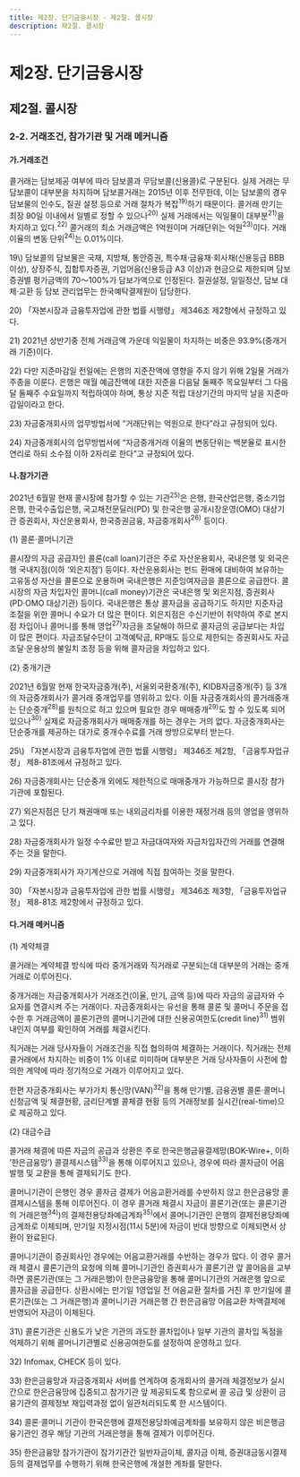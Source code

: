 ```yaml
---
title: 제2장. 단기금융시장 - 제2절. 콜시장
description: 제2절. 콜시장
---
```


# 제2장. 단기금융시장

## 제2절. 콜시장

### 2-2. 거래조건, 참가기관 및 거래 메커니즘

#### 가.거래조건

콜거래는 담보제공 여부에 따라 담보콜과 무담보콜(신용콜)로 구분된다. 
실제 거래는 무담보콜이 대부분을 차지하며 담보콜거래는 2015년 이후 전무한데, 
이는 담보콜의 경우 담보물의 인수도, 질권 설정 등으로 거래 절차가 복잡$^{19)}$하기 때문이다.
콜거래 만기는 최장 90일 이내에서 일별로 정할 수 있으나$^{20)}$ 실제 거래에서는 익일물이 대부분$^{21)}$을 차지하고 있다.$^{22)}$ 
콜거래의 최소 거래금액은 1억원이며 거래단위는 억원$^{23)}$이다. 
거래이율의 변동 단위$^{24)}$는 0.01%이다.

<GComment>
19\) 담보콜의 담보물은 국채, 지방채, 통안증권, 특수채·금융채·회사채(신용등급 BBB 이상), 상장주식, 집합투자증권, 
기업어음(신용등급 A3 이상)과 현금으로 제한되며 담보증권별 평가금액의 70〜100%가 담보가액으로 인정된다. 
질권설정, 일일정산, 담보 대체·교환 등 담보 관리업무는 한국예탁결제원이 담당한다.

20\) 「자본시장과 금융투자업에 관한 법률 시행령」 제346조 제2항에서 규정하고 있다.

21\) 2021년 상반기중 전체 거래금액 가운데 익일물이 차지하는 비중은 93.9%(중개거래 기준)이다.

22\) 다만 지준마감일 전일에는 은행의 지준잔액에 영향을 주지 않기 위해 2일물 거래가 주종을 이룬다. 
은행은 매월 예금잔액에 대한 지준을 다음달 둘째주 목요일부터 그 다음달 둘째주 수요일까지 적립하여야 하며, 
통상 지준 적립 대상기간의 마지막 날을 지준마감일이라고 한다.

23\) 자금중개회사의 업무방법서에 “거래단위는 억원으로 한다”라고 규정되어 있다.

24\) 자금중개회사의 업무방법서에 “자금중개거래 이율의 변동단위는 백분율로 표시한 연리로 하되 소수점 이하 2자리로 한다”고 규정되어 있다.
</GComment>

#### 나.참가기관

2021년 6월말 현재 콜시장에 참가할 수 있는 기관$^{25)}$은 은행, 한국산업은행, 중소기업은행, 
한국수출입은행, 국고채전문딜러(PD) 및 한국은행 공개시장운영(OMO) 대상기관 증권회사, 자산운용회사, 한국증권금융, 자금중개회사$^{26)}$ 등이다. 

(1) 콜론·콜머니기관

콜시장의 자금 공급자인 콜론(call loan)기관은 주로 자산운용회사, 국내은행 및 외국은행 국내지점(이하 ‘외은지점’) 등이다. 
자산운용회사는 펀드 환매에 대비하여 보유하는 고유동성 자산을 콜론으로 운용하며 국내은행은 지준잉여자금을 콜론으로 공급한다.
콜시장의 자금 차입자인 콜머니(call money)기관은 국내은행 및 외은지점, 증권회사(PD·OMO 대상기관) 등이다. 
국내은행은 통상 콜자금을 공급하기도 하지만 지준자금 조절을 위한 콜머니 수요가 더 많은 편이다. 
외은지점은 수신기반이 취약하여 주로 본지점 차입이나 콜머니를 통해 영업$^{27)}$자금을 조달해야 하므로 콜자금의 공급보다는 차입이 많은 편이다. 
자금조달수단이 고객예탁금, RP매도 등으로 제한되는 증권회사도 자금 조달·운용상의 불일치 조정 등을 위해 콜자금을 차입하고 있다.

(2) 중개기관

2021년 6월말 현재 한국자금중개(주), 서울외국환중개(주), KIDB자금중개(주) 등 3개의 자금중개회사가 콜거래 중개업무를 영위하고 있다. 
이들 자금중개회사의 콜거래중개는 단순중개$^{28)}$를 원칙으로 하고 있으며 필요한 경우 매매중개$^{29)}$도 할 수 있도록 되어 있으나$^{30)}$
실제로 자금중개회사가 매매중개를 하는 경우는 거의 없다. 자금중개회사는 단순중개를 제공하는 대가로 중개수수료를 거래 쌍방으로부터 받는다.

<GComment>
25\) 「자본시장과 금융투자업에 관한 법률 시행령」 제346조 제2항, 「금융투자업규정」 제8-81조에서 규정하고 있다.

26\) 자금중개회사는 단순중개 외에도 제한적으로 매매중개가 가능하므로 콜시장 참가기관에 포함된다.

27\) 외은지점은 단기 채권매매 또는 내외금리차를 이용한 재정거래 등의 영업을 영위하고 있다.

28\) 자금중개회사가 일정 수수료만 받고 자금대여자와 자금차입자간의 거래를 연결해 주는 것을 말한다. 

29\) 자금중개회사가 자기계산으로 거래에 직접 참여하는 것을 말한다.

30\) 「자본시장과 금융투자업에 관한 법률 시행령」 제346조 제3항, 「금융투자업규정」 제8-81조 제2항에서 규정하고 있다.
</GComment>

#### 다.거래 메커니즘

(1) 계약체결

콜거래는 계약체결 방식에 따라 중개거래와 직거래로 구분되는데 대부분의 거래는 중개거래로 이루어진다. 

중개거래는 자금중개회사가 거래조건(이율, 만기, 금액 등)에 따라 자금의 공급자와 수요자를 연결시켜 주는 거래이다. 
자금중개회사는 유선을 통해 콜론 및 콜머니 주문을 접수한 후 거래금액이 콜론기관의 콜머니기관에 대한 신용공여한도(credit line)$^{31)}$ 
범위내인지 여부를 확인하여 거래를 체결시킨다.

직거래는 거래 당사자들이 거래조건을 직접 협의하여 체결하는 거래이다. 
직거래는 전체 콜거래에서 차지하는 비중이 1% 이내로 미미하며 대부분은 거래 당사자들이 사전에 합의한 계약에 따라 정기적으로 거래가 이루어지고 있다.

한편 자금중개회사는 부가가치 통신망(VAN)$^{32)}$을 통해 만기별, 금융권별 콜론·콜머니 신청금액 및 체결현황, 
금리단계별 콜체결 현황 등의 거래정보를 실시간(real-time)으로 제공하고 있다.

(2) 대금수급

콜거래 체결에 따른 자금의 공급과 상환은 주로 한국은행금융결제망(BOK-Wire+, 이하 ‘한은금융망’) 콜결제시스템$^{33)}$을 통해 이루어지고 있으나, 
경우에 따라 콜자금이 어음 발행 및 교환을 통해 결제되기도 한다. 

콜머니기관이 은행인 경우 콜자금 결제가 어음교환거래를 수반하지 않고 한은금융망 콜결제시스템을 통해 이루어진다. 
이 경우 콜거래 체결시 자금이 콜론기관(또는 콜론기관의 거래은행$^{34)}$)의 결제전용당좌예금계좌$^{35)}$에서 
콜머니기관인 은행의 결제전용당좌예금계좌로 이체되며, 만기일 지정시점(11시 5분)에 자금이 반대 방향으로 이체되면서 상환이 완료된다.

콜머니기관이 증권회사인 경우에는 어음교환거래를 수반하는 경우가 많다. 
이 경우 콜거래 체결시 콜론기관의 요청에 의해 콜머니기관인 증권회사가 콜론기관 앞 콜어음을 교부하면 
콜론기관(또는 그 거래은행)이 한은금융망을 통해 콜머니기관의 거래은행 앞으로 콜자금을 공급한다. 
상환시에는 만기일 1영업일 전 어음교환 절차를 거친 후 만기일에 콜론기관(또는 그 거래은행)과 
콜머니기관 거래은행 간 한은금융망 어음교환 차액결제에 반영되어 자금이 이체된다.

<GCenterImg src ="/fm/2-1.png" caption="그림2-1. 콜 중개거래 메커니즘"/>


<GComment>
31\) 콜론기관은 신용도가 낮은 기관의 과도한 콜차입이나 일부 기관의 콜차입 독점을 억제하기 위해 콜머니기관별로 신용공여한도를 설정하여 운영하고 있다. 

32\) Infomax, CHECK 등이 있다.

33\) 한은금융망과 자금중개회사 서버를 연계하여 중개회사의 콜거래 체결정보가 실시간으로 한은금융망에 집중되고 참가기관 앞 제공되도록 함으로써 콜 공급 및 상환이 금융기관의 결제정보 재입력과정 없이 일관처리되도록 한 시스템이다. 

34\) 콜론·콜머니 기관이 한국은행에 결제전용당좌예금계좌를 보유하지 않은 비은행금융기관인 경우 해당 기관의 거래은행을 통해 결제가 이루어진다.

35\) 한은금융망 참가기관이 참가기관간 일반자금이체, 콜자금 이체, 증권대금동시결제 등의 결제업무를 수행하기 위해 한국은행에 개설한 계좌를 말한다.
</GComment>

